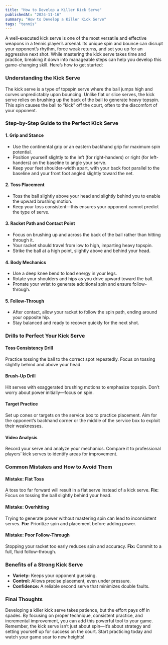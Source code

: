 ```yaml
---
title: "How to Develop a Killer Kick Serve"
publishedAt: "2024-11-16"
summary: "How to Develop a Killer Kick Serve"
tags: "tennis"
---
```



A well-executed kick serve is one of the most versatile and effective weapons in a tennis player’s arsenal. Its unique spin and bounce can disrupt your opponent’s rhythm, force weak returns, and set you up for an aggressive next shot. While mastering the kick serve takes time and practice, breaking it down into manageable steps can help you develop this game-changing skill. Here’s how to get started:

### Understanding the Kick Serve

The kick serve is a type of topspin serve where the ball jumps high and curves unpredictably upon bouncing. Unlike flat or slice serves, the kick serve relies on brushing up the back of the ball to generate heavy topspin. This spin causes the ball to “kick” off the court, often to the discomfort of your opponent.

### Step-by-Step Guide to the Perfect Kick Serve

#### 1. **Grip and Stance**
- Use the continental grip or an eastern backhand grip for maximum spin potential.
- Position yourself slightly to the left (for right-handers) or right (for left-handers) on the baseline to angle your serve.
- Keep your feet shoulder-width apart, with your back foot parallel to the baseline and your front foot angled slightly toward the net.

#### 2. **Toss Placement**
- Toss the ball slightly above your head and slightly behind you to enable the upward brushing motion.
- Keep your toss consistent—this ensures your opponent cannot predict the type of serve.

#### 3. **Racket Path and Contact Point**
- Focus on brushing up and across the back of the ball rather than hitting through it.
- Your racket should travel from low to high, imparting heavy topspin.
- Strike the ball at a high point, slightly above and behind your head.

#### 4. **Body Mechanics**
- Use a deep knee bend to load energy in your legs.
- Rotate your shoulders and hips as you drive upward toward the ball.
- Pronate your wrist to generate additional spin and ensure follow-through.

#### 5. **Follow-Through**
- After contact, allow your racket to follow the spin path, ending around your opposite hip.
- Stay balanced and ready to recover quickly for the next shot.

### Drills to Perfect Your Kick Serve

#### Toss Consistency Drill
Practice tossing the ball to the correct spot repeatedly. Focus on tossing slightly behind and above your head.

#### Brush-Up Drill
Hit serves with exaggerated brushing motions to emphasize topspin. Don’t worry about power initially—focus on spin.

#### Target Practice
Set up cones or targets on the service box to practice placement. Aim for the opponent’s backhand corner or the middle of the service box to exploit their weaknesses.

#### Video Analysis
Record your serve and analyze your mechanics. Compare it to professional players’ kick serves to identify areas for improvement.

### Common Mistakes and How to Avoid Them

#### Mistake: Flat Toss
A toss too far forward will result in a flat serve instead of a kick serve.
**Fix:** Focus on tossing the ball slightly behind your head.

#### Mistake: Overhitting
Trying to generate power without mastering spin can lead to inconsistent serves.
**Fix:** Prioritize spin and placement before adding power.

#### Mistake: Poor Follow-Through
Stopping your racket too early reduces spin and accuracy.
**Fix:** Commit to a full, fluid follow-through.

### Benefits of a Strong Kick Serve
- **Variety:** Keeps your opponent guessing.
- **Control:** Allows precise placement, even under pressure.
- **Confidence:** A reliable second serve that minimizes double faults.

### Final Thoughts

Developing a killer kick serve takes patience, but the effort pays off in spades. By focusing on proper technique, consistent practice, and incremental improvement, you can add this powerful tool to your game. Remember, the kick serve isn’t just about spin—it’s about strategy and setting yourself up for success on the court. Start practicing today and watch your game soar to new heights!

